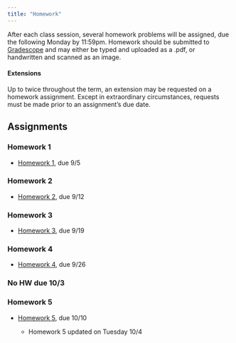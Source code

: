 ```yaml
---
title: "Homework"
---
```


After each class session, several homework problems will be assigned, due the following Monday by 11:59pm. Homework should be submitted to [Gradescope](https://www.gradescope.com/courses/425901) and may either be typed and uploaded as a .pdf, or handwritten and scanned as an image. 

#### Extensions

Up to twice throughout the term, an extension may be requested on a homework assignment. Except in extraordinary circumstances, requests must be made prior to an assignment's due date.



## Assignments

### Homework 1

- [Homework 1](homework/HW_1.pdf), due 9/5

### Homework 2

- [Homework 2](homework/HW_2.pdf), due 9/12

### Homework 3

- [Homework 3](homework/HW_3.pdf), due 9/19

### Homework 4

- [Homework 4](homework/HW_4.pdf), due 9/26

### No HW due 10/3

### Homework 5

- [Homework 5](homework/HW_5.pdf), due 10/10

  - Homework 5 updated on Tuesday 10/4